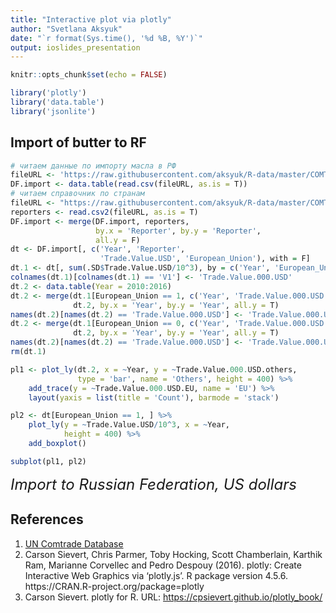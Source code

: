 ```yaml
---
title: "Interactive plot via plotly"
author: "Svetlana Aksyuk"
date: "`r format(Sys.time(), '%d %B, %Y')`"
output: ioslides_presentation
---
```


```r

knitr::opts_chunk$set(echo = FALSE)

library('plotly')
library('data.table')
library('jsonlite')

```

## Import of butter to RF

```r
# читаем данные по импорту масла в РФ
fileURL <- 'https://raw.githubusercontent.com/aksyuk/R-data/master/COMTRADE/040510-Imp-RF-comtrade.csv'
DF.import <- data.table(read.csv(fileURL, as.is = T))
# читаем справочник по странам
fileURL <- "https://raw.githubusercontent.com/aksyuk/R-data/master/COMTRADE/reporters.csv"
reporters <- read.csv2(fileURL, as.is = T)
DF.import <- merge(DF.import, reporters, 
                   by.x = 'Reporter', by.y = 'Reporter',
                   all.y = F)
dt <- DF.import[, c('Year', 'Reporter', 
                    'Trade.Value.USD', 'European_Union'), with = F]
dt.1 <- dt[, sum(.SD$Trade.Value.USD/10^3), by = c('Year', 'European_Union')]
colnames(dt.1)[colnames(dt.1) == 'V1'] <- 'Trade.Value.000.USD'
dt.2 <- data.table(Year = 2010:2016)
dt.2 <- merge(dt.1[European_Union == 1, c('Year', 'Trade.Value.000.USD')],
              dt.2, by.x = 'Year', by.y = 'Year', all.y = T)
names(dt.2)[names(dt.2) == 'Trade.Value.000.USD'] <- 'Trade.Value.000.USD.EU'
dt.2 <- merge(dt.1[European_Union == 0, c('Year', 'Trade.Value.000.USD')],
              dt.2, by.x = 'Year', by.y = 'Year', all.y = T)
names(dt.2)[names(dt.2) == 'Trade.Value.000.USD'] <- 'Trade.Value.000.USD.others'
rm(dt.1)

pl1 <- plot_ly(dt.2, x = ~Year, y = ~Trade.Value.000.USD.others, 
               type = 'bar', name = 'Others', height = 400) %>% 
    add_trace(y = ~Trade.Value.000.USD.EU, name = 'EU') %>%
    layout(yaxis = list(title = 'Count'), barmode = 'stack')

pl2 <- dt[European_Union == 1, ] %>% 
    plot_ly(y = ~Trade.Value.USD/10^3, x = ~Year, 
            height = 400) %>% 
    add_boxplot()

subplot(pl1, pl2)

```

<font size = 5><em>Import to Russian Federation, US dollars</em></font>

## References   

1. <a href = 'https://comtrade.un.org/data/'>UN Comtrade Database</a>
1. Carson Sievert, Chris Parmer, Toby Hocking, Scott Chamberlain,
  Karthik Ram, Marianne Corvellec and Pedro Despouy (2016). plotly:
  Create Interactive Web Graphics via 'plotly.js'. R package version
  4.5.6. https://CRAN.R-project.org/package=plotly  
1. Carson Sievert. plotly for R. URL: <a href = 'https://cpsievert.github.io/plotly_book/'>https://cpsievert.github.io/plotly_book/</a>